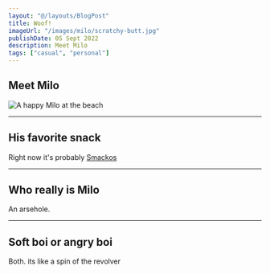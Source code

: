 ```yaml
---
layout: "@/layouts/BlogPost"
title: Woof!
imageUrl: "/images/milo/scratchy-butt.jpg"
publishDate: 05 Sept 2022
description: Meet Milo
tags: ["casual", "personal"]
---
```



## Meet Milo

<Image src={beachMilo} alt="A happy Milo at the beach"/>

---

## His favorite snack

Right now it's probably [Smackos](https://www.amazon.co.uk/Pedigree-Schmackos-Treats-Variety-Strips/dp/B082VLVSTT/ref=asc_df_B082VLVSTT/?tag=googshopuk-21&linkCode=df0&hvadid=394280480848&hvpos=&hvnetw=g&hvrand=666234458372278263&hvpone=&hvptwo=&hvqmt=&hvdev=c&hvdvcmdl=&hvlocint=&hvlocphy=1006548&hvtargid=pla-929818965727&psc=1&th=1&psc=1&tag=&ref=&adgrpid=82722463620&hvpone=&hvptwo=&hvadid=394280480848&hvpos=&hvnetw=g&hvrand=666234458372278263&hvqmt=&hvdev=c&hvdvcmdl=&hvlocint=&hvlocphy=1006548&hvtargid=pla-929818965727)

---

## Who really is Milo

An arsehole.


---

## Soft boi or angry boi

Both. its like a spin of the revolver
